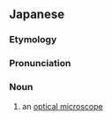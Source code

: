 {{also|光學顯微鏡|光学显微镜}}
==Japanese==
{{DEFAULTSORT:こうがくけんびきょう'}}
{{wikipedia|lang=ja}}
{{ja-kanjitab|こう|がく|けん|び|きょう|yomi=o}}

===Etymology===
{{com|ja|光学|顕微鏡|tr1=kōgaku|t1=[[optics]]|tr2=kenbikyō|t2=[[microscope]]}}

===Pronunciation===
{{ja-pron|こうがく けんびきょう|y=o|acc=0}}

===Noun===
{{ja-noun|こうがく けんびきょう|hhira=くわうがくけんびきやう}}

# an [[optical microscope]]

{{C|ja|Microscopy}}